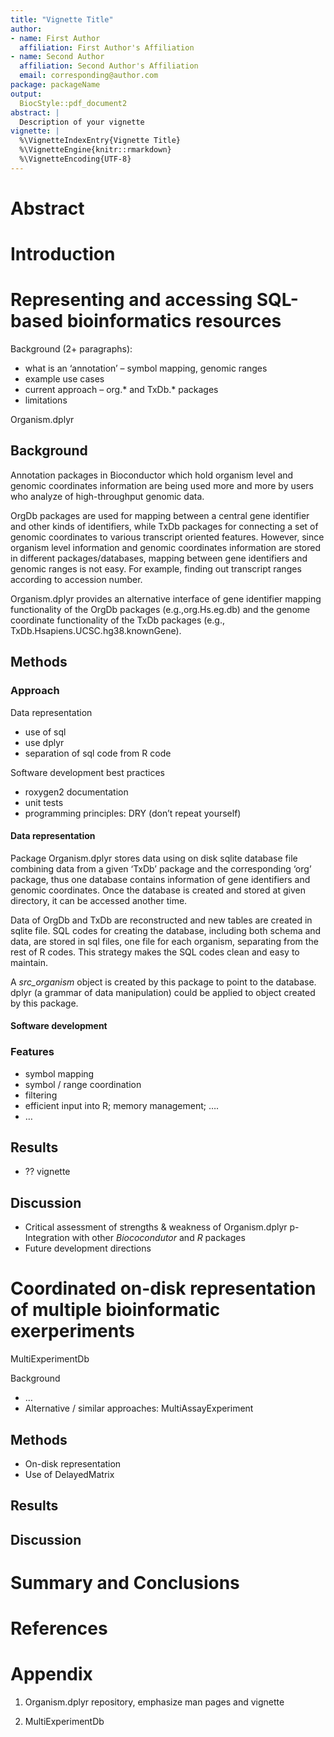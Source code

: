 ```yaml
---
title: "Vignette Title"
author:
- name: First Author
  affiliation: First Author's Affiliation
- name: Second Author
  affiliation: Second Author's Affiliation
  email: corresponding@author.com
package: packageName
output:
  BiocStyle::pdf_document2
abstract: |
  Description of your vignette
vignette: |
  %\VignetteIndexEntry{Vignette Title}
  %\VignetteEngine{knitr::rmarkdown}
  %\VignetteEncoding{UTF-8}
---
```


# Abstract

# Introduction

# Representing and accessing SQL-based bioinformatics resources

Background (2+ paragraphs):

- what is an 'annotation' -- symbol mapping, genomic ranges
- example use cases
- current approach -- org.* and TxDb.* packages
- limitations

Organism.dplyr

## Background

Annotation packages in Bioconductor which hold organism level and genomic 
coordinates information are being used more and more by users who analyze of 
high-throughput genomic data. 

OrgDb packages are used for mapping between a central gene identifier and 
other kinds of identifiers, while TxDb packages for connecting a set of 
genomic coordinates to various transcript oriented features. However, since 
organism level information and genomic coordinates information are stored in 
different packages/databases, mapping between gene identifiers and genomic 
ranges is not easy. For example, finding out transcript ranges according to 
accession number.

Organism.dplyr provides an alternative interface of gene identifier mapping 
functionality of the OrgDb packages (e.g.,org.Hs.eg.db) and the genome 
coordinate functionality of the TxDb packages (e.g., 
TxDb.Hsapiens.UCSC.hg38.knownGene).

## Methods

### Approach

Data representation

- use of sql
- use dplyr
- separation of sql code from R code

Software development best practices

- roxygen2 documentation
- unit tests
- programming principles: DRY (don't repeat yourself)

#### Data representation

Package Organism.dplyr stores data using on disk sqlite database file 
combining data from a given 'TxDb' package and the corresponding 'org' 
package, thus one database contains information of gene identifiers and 
genomic coordinates. Once the database is created and stored at given 
directory, it can be accessed another time. 

Data of OrgDb and TxDb are reconstructed and new tables are created in sqlite
file. SQL codes for creating the database, including both schema and data, 
are stored in sql files, one file for each organism, separating from the rest
of R codes. This strategy makes the SQL codes clean and easy to maintain. 

A _src_organism_ object is created by this package to point to the database. 
dplyr (a grammar of data manipulation) could be applied to object created by 
this package.

#### Software development



### Features

- symbol mapping
- symbol / range coordination
- filtering
- efficient input into R; memory management; ....
- ...

## Results

- ?? vignette

## Discussion

- Critical assessment of strengths & weakness of Organism.dplyr
p- Integration with other _Biococondutor_ and _R_ packages
- Future development directions

# Coordinated on-disk representation of multiple bioinformatic exerperiments

MultiExperimentDb

Background

- ...
- Alternative / similar approaches: MultiAssayExperiment

## Methods

- On-disk representation
- Use of DelayedMatrix

## Results

## Discussion

# Summary and Conclusions

# References

# Appendix

1. Organism.dplyr repository, emphasize man pages and vignette

2. MultiExperimentDb
